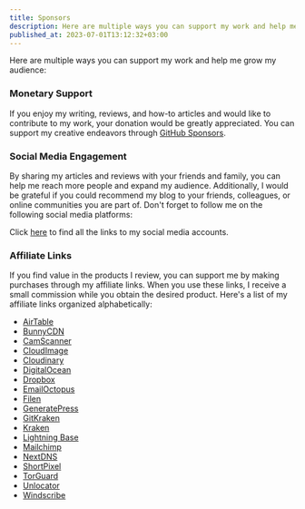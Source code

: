 ```yaml
---
title: Sponsors
description: Here are multiple ways you can support my work and help me grow my audience.
published_at: 2023-07-01T13:12:32+03:00
---
```


Here are multiple ways you can support my work and help me grow my audience:

### Monetary Support

If you enjoy my writing, reviews, and how-to articles and would like to contribute to my work, your donation would be greatly appreciated. You can support my creative endeavors through [GitHub Sponsors](https://github.com/sponsors/Music47ell).

### Social Media Engagement

By sharing my articles and reviews with your friends and family, you can help me reach more people and expand my audience. Additionally, I would be grateful if you could recommend my blog to your friends, colleagues, or online communities you are part of. Don't forget to follow me on the following social media platforms:

Click [here](/colophon#subscribe) to find all the links to my social media accounts.

### Affiliate Links

If you find value in the products I review, you can support me by making purchases through my affiliate links. When you use these links, I receive a small commission while you obtain the desired product. Here's a list of my affiliate links organized alphabetically:

- [AirTable](https://www.news47ell.com/recommends/airtable)
- [BunnyCDN](https://www.news47ell.com/recommends/bunnycdn)
- [CamScanner](https://www.news47ell.com/recommends/camscanner)
- [CloudImage](https://www.news47ell.com/recommends/cloudimage)
- [Cloudinary](https://www.news47ell.com/recommends/cloudinary)
- [DigitalOcean](https://www.news47ell.com/recommends/digitalocean)
- [Dropbox](https://www.news47ell.com/recommends/dropbox)
- [EmailOctopus](https://www.news47ell.com/recommends/emailoctopus)
- [Filen](https://www.news47ell.com/recommends/filen)
- [GeneratePress](https://www.news47ell.com/recommends/generatepress)
- [GitKraken](https://www.news47ell.com/recommends/gitkraken)
- [Kraken](https://www.news47ell.com/recommends/kraken)
- [Lightning Base](https://www.news47ell.com/recommends/lightningbase)
- [Mailchimp](https://www.news47ell.com/recommends/mailchimp)
- [NextDNS](https://www.news47ell.com/recommends/nextdns)
- [ShortPixel](https://www.news47ell.com/recommends/shortpixel)
- [TorGuard](https://www.news47ell.com/recommends/torguard)
- [Unlocator](https://www.news47ell.com/recommends/unlocator)
- [Windscribe](https://www.news47ell.com/recommends/windscribe)
